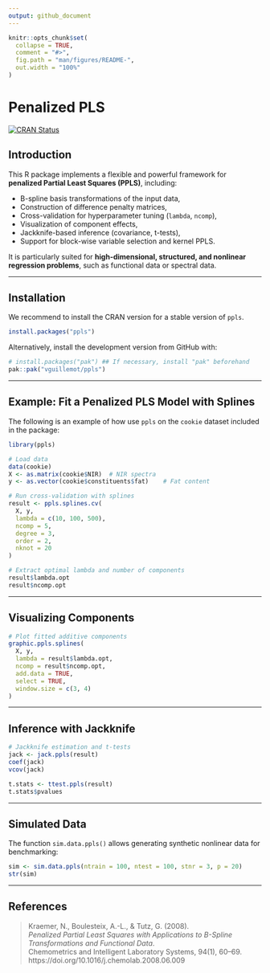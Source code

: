 ```yaml
---
output: github_document
---
```


<!-- README.md is generated from README.Rmd. Please edit that file -->

```r
knitr::opts_chunk$set(
  collapse = TRUE,
  comment = "#>",
  fig.path = "man/figures/README-",
  out.width = "100%"
)
```

# Penalized PLS

<!-- badges: start -->
[![CRAN Status](https://www.r-pkg.org/badges/version/ppls)](https://cran.r-project.org/package=ppls){.ppls-release}
<!-- badges: end -->

## Introduction

This R package implements a flexible and powerful framework for **penalized Partial Least Squares (PPLS)**, including:

- B-spline basis transformations of the input data,
- Construction of difference penalty matrices,
- Cross-validation for hyperparameter tuning (`lambda`, `ncomp`),
- Visualization of component effects,
- Jackknife-based inference (covariance, t-tests),
- Support for block-wise variable selection and kernel PPLS.

It is particularly suited for **high-dimensional, structured, and nonlinear regression problems**, such as functional data or spectral data.

---

## Installation

We recommend to install the CRAN version for a stable version of `ppls`.

```r
install.packages("ppls")
```

Alternatively, install the development version from GitHub with:

```r
# install.packages("pak") ## If necessary, install "pak" beforehand
pak::pak("vguillemot/ppls")
```

---

## Example: Fit a Penalized PLS Model with Splines

The following is an example of how use `ppls` on the `cookie` dataset included in the package:

```r
library(ppls)

# Load data
data(cookie)
X <- as.matrix(cookie$NIR)  # NIR spectra
y <- as.vector(cookie$constituents$fat)    # Fat content

# Run cross-validation with splines
result <- ppls.splines.cv(
  X, y,
  lambda = c(10, 100, 500),
  ncomp = 5,
  degree = 3,
  order = 2,
  nknot = 20
)

# Extract optimal lambda and number of components
result$lambda.opt
result$ncomp.opt
```

---

## Visualizing Components

```r
# Plot fitted additive components
graphic.ppls.splines(
  X, y,
  lambda = result$lambda.opt,
  ncomp = result$ncomp.opt,
  add.data = TRUE,
  select = TRUE,
  window.size = c(3, 4)
)
```

---

## Inference with Jackknife

```r
# Jackknife estimation and t-tests
jack <- jack.ppls(result)
coef(jack)
vcov(jack)

t.stats <- ttest.ppls(result)
t.stats$pvalues
```

---

## Simulated Data

The function `sim.data.ppls()` allows generating synthetic nonlinear data for benchmarking:

```r
sim <- sim.data.ppls(ntrain = 100, ntest = 100, stnr = 3, p = 20)
str(sim)
```

---

## References

> Kraemer, N., Boulesteix, A.-L., & Tutz, G. (2008).  
> *Penalized Partial Least Squares with Applications to B-Spline Transformations and Functional Data*.  
> Chemometrics and Intelligent Laboratory Systems, 94(1), 60–69.  
> https://doi.org/10.1016/j.chemolab.2008.06.009

